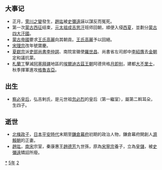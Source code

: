{{yearTOC|1225|西夏'''[[乾定|乾定]]三年'''；大理'''[[天开|天开]]二十一年'''；蒙古'''[[元太祖|太祖]]二十年'''；金'''[[正大|正大]]二年'''；南宋'''[[宝庆|宝庆]]元年'''；蒲鲜万奴'''[[大同_(蒲鮮萬奴)|大同]]二年'''；越南'''[[天彰有道|天彰有道]]二年'''；日本'''[[元仁|元仁]]二年'''，'''[[嘉祿|嘉祿]]元年'''}}
== 大事记 ==
*正月，[[霅川之變|霅川之變]]發生，[[趙竑|趙竑]]被[[史彌遠|史彌遠]]誣以謀反而冤死。
*第一次[[蒙古西征|蒙古西征]]结束，[[元太祖|元太祖]][[成吉思汗|成吉思汗]]班师回朝，順便入侵[[西夏|西夏]]，並劃分[[蒙古四大汗國|蒙古四大汗國]]。
*[[蒙古帝國|蒙古帝國]]要求[[王氏高麗|王氏高麗]]向其朝貢。[[王氏高麗|王氏高麗]]予以回絕。
*[[宋理宗|宋理宗]]改年號寶慶。
*[[夏獻宗|夏獻宗]]派[[吏部尚書|吏部尚書]][[李仲諤|李仲諤]]、南院宣徽使[[羅世昌|羅世昌]]、尚書省左司郎中[[李紹膺|李紹膺]]去[[金朝|金朝]]定和議抗蒙。
*[[札蘭丁|札蘭丁]]擊滅[[阿塞拜疆|阿塞拜疆]]地區的[[埃爾迪古茲王朝|埃爾迪古茲王朝]]阿德貝格[[月即别_(阿塞拜疆)|月即别]]，建都[[大不里士|大不里士]]，秋季揮軍進攻[[格魯吉亞|格魯吉亞]]。

== 出生 ==
* [[察必皇后|察必皇后]]，弘吉剌氏，是元世祖[[忽必烈|忽必烈]]的皇后（第一繼室），屬第二斡耳朵，生四子。

== 逝世 ==
{{Wikisource year mention}}
*[[北條政子|北條政子]]，[[日本|日本]][[平安時代|平安時代]]末期至[[鎌倉幕府|鎌倉幕府]]初期的政治人物，鎌倉幕府開創人[[源賴朝|源賴朝]]的正妻。
*[[趙竑|趙竑]]，[[南宋|南宋]]宗室，秦康惠王[[趙德芳|趙德芳]]九世孫，原為[[宋寧宗|宋寧宗]]養子，立為[[皇儲|皇儲]]，被[[史彌遠|史彌遠]]矯詔所廢。

[[Category:1225年|*]]
[[Category:1220年代|5年]]
[[Category:13世纪各年|2]]